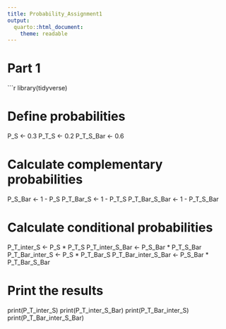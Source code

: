 ```yaml
---
title: Probability_Assignment1
output:
  quarto::html_document:
    theme: readable
---
```


# Part 1

```r
library(tidyverse)

# Define probabilities
P_S <- 0.3
P_T_S <- 0.2
P_T_S_Bar <- 0.6

# Calculate complementary probabilities
P_S_Bar <- 1 - P_S
P_T_Bar_S <- 1 - P_T_S
P_T_Bar_S_Bar <- 1 - P_T_S_Bar

# Calculate conditional probabilities
P_T_inter_S <- P_S * P_T_S
P_T_inter_S_Bar <- P_S_Bar * P_T_S_Bar
P_T_Bar_inter_S <- P_S * P_T_Bar_S
P_T_Bar_inter_S_Bar <- P_S_Bar * P_T_Bar_S_Bar

# Print the results
print(P_T_inter_S)
print(P_T_inter_S_Bar)
print(P_T_Bar_inter_S)
print(P_T_Bar_inter_S_Bar)
